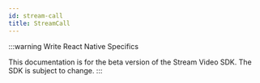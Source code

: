 ```yaml
---
id: stream-call
title: StreamCall
---
```


:::warning
Write React Native Specifics

This documentation is for the beta version of the Stream Video SDK.
The SDK is subject to change.
:::

[//]: # ()
[//]: # (The `<StreamCall />` component is a declarative component wrapper around `Call` objects. It utilizes the `StreamCallProvider` to make the [call and its state]&#40;../../../guides/call-and-participant-state&#41; available to all child components.)

[//]: # ()
[//]: # (Additionally, the `<StreamCall />` component sets up a [`MediaDevicesProvider`]&#40;../../../guides/camera-and-microphone&#41; instance, making device management &#40;microphone, camera&#41; easier for integrators.)

[//]: # ()
[//]: # (## General usage)

[//]: # ()
[//]: # (```tsx)

[//]: # (import {)

[//]: # (  StreamCall,)

[//]: # (  useCreateStreamVideoClient,)

[//]: # (} from '@stream-io/video-react-sdk';)

[//]: # ()
[//]: # (export const App = &#40;&#41; => {)

[//]: # (  const call = /* ... */;)

[//]: # ()
[//]: # (  return &#40;)

[//]: # (    // highlight-next-line)

[//]: # (    <StreamCall call={call}>)

[//]: # (      <MyUI />)

[//]: # (    </StreamCall>)

[//]: # (  &#41;;)

[//]: # (};)

[//]: # (```)

[//]: # ()
[//]: # (## Props)

[//]: # ()
[//]: # (### `call`)

[//]: # ()
[//]: # (| Type   |)

[//]: # (| ------ |)

[//]: # (| `Call` |)

[//]: # ()
[//]: # (### `mediaDevicesProviderProps`)

[//]: # ()
[//]: # (| Type                                       |)

[//]: # (| ------------------------------------------ |)

[//]: # (| `MediaDevicesProviderProps` \| `undefined` |)

[//]: # ()
[//]: # (An optional props to pass to the [`MediaDevicesProvider`]&#40;../../../guides/camera-and-microphone&#41;.)
